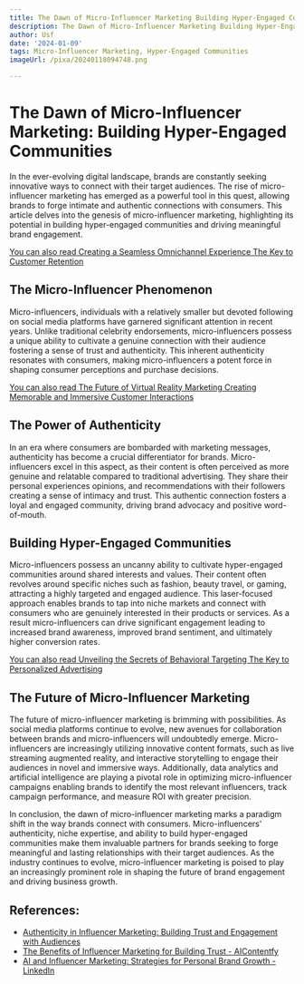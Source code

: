 ```yaml
---
title: The Dawn of Micro-Influencer Marketing Building Hyper-Engaged Communities
description: The Dawn of Micro-Influencer Marketing Building Hyper-Engaged Communities
author: Usf
date: '2024-01-09'
tags: Micro-Influencer Marketing, Hyper-Engaged Communities
imageUrl: /pixa/20240118094748.png

---
```

# The Dawn of Micro-Influencer Marketing: Building  Hyper-Engaged Communities

In the ever-evolving digital landscape, brands are constantly seeking innovative ways to connect with their target audiences. The rise of micro-influencer marketing has emerged as a powerful tool in  this  quest, allowing brands to  forge intimate and authentic connections with consumers. This article delves into the genesis  of  micro-influencer marketing, highlighting its potential  in building hyper-engaged communities  and driving meaningful brand engagement.

[You can also read Creating a Seamless Omnichannel Experience The Key to Customer Retention](Creating%20a%20Seamless%20Omnichannel%20Experience%20The%20Key%20to%20Customer%20Retention)


## The Micro-Influencer Phenomenon

Micro-influencers, individuals with a relatively  smaller but devoted following on social media platforms have garnered significant attention in recent years. Unlike traditional  celebrity endorsements, micro-influencers possess a unique  ability to cultivate  a genuine connection  with their audience fostering a sense of trust and authenticity. This inherent authenticity resonates with consumers, making micro-influencers a potent force in shaping consumer  perceptions and purchase decisions.

[You can also read The Future of Virtual Reality Marketing Creating Memorable and Immersive Customer Interactions](The%20Future%20of%20Virtual%20Reality%20Marketing%20Creating%20Memorable%20and%20Immersive%20Customer%20Interactions)


## The  Power of  Authenticity

In an era where consumers are  bombarded with marketing messages, authenticity has become a crucial differentiator for brands. Micro-influencers  excel in this aspect, as their content  is often perceived as more genuine and  relatable  compared to traditional advertising. They share their personal experiences opinions, and  recommendations with their followers creating a sense of intimacy and trust. This  authentic connection fosters a loyal and engaged  community, driving brand advocacy  and positive word-of-mouth.

## Building Hyper-Engaged Communities

Micro-influencers possess  an  uncanny ability to cultivate hyper-engaged communities around  shared interests and values. Their content often revolves around specific niches such as fashion, beauty travel, or gaming, attracting a highly targeted and engaged  audience. This  laser-focused approach enables brands  to tap into niche markets and  connect with consumers who are genuinely interested in their products or services. As a result micro-influencers can drive significant engagement  leading to increased brand awareness, improved brand sentiment, and ultimately higher  conversion rates.

[You can also read Unveiling the Secrets of Behavioral Targeting The Key to Personalized Advertising](Unveiling%20the%20Secrets%20of%20Behavioral%20Targeting%20The%20Key%20to%20Personalized%20Advertising)


## The Future of Micro-Influencer Marketing

The future of micro-influencer marketing  is brimming with possibilities. As social  media platforms continue to  evolve, new avenues for collaboration  between brands and micro-influencers will  undoubtedly emerge.  Micro-influencers are increasingly utilizing innovative content formats, such as live streaming augmented reality, and  interactive storytelling to  engage their audiences in novel and immersive ways. Additionally, data analytics and artificial intelligence are playing a pivotal role in optimizing micro-influencer campaigns  enabling brands to identify the most relevant influencers, track campaign performance, and measure ROI with greater precision.

In conclusion, the dawn of micro-influencer marketing marks a paradigm shift in the way brands connect with  consumers. Micro-influencers' authenticity, niche expertise, and ability to build hyper-engaged communities make them invaluable partners for brands seeking to forge  meaningful and lasting relationships with their target audiences.  As the industry continues to evolve, micro-influencer marketing is poised to  play an increasingly prominent role in shaping the  future of brand engagement and driving business growth.

## References:
- [Authenticity in Influencer Marketing: Building Trust and Engagement with Audiences](https://www.linkedin.com/pulse/authenticity-influencer-marketing-building-trust-engagement-bang)
- [The Benefits of Influencer Marketing for Building Trust - AIContentfy](https://aicontentfy.com/en/blog/benefits-of-influencer-marketing-for-building-trust)
- [AI and Influencer Marketing: Strategies for Personal Brand Growth - LinkedIn](https://www.linkedin.com/pulse/ai-influencer-marketing-strategies-personal-brand-growth-nanda--c1quf)
